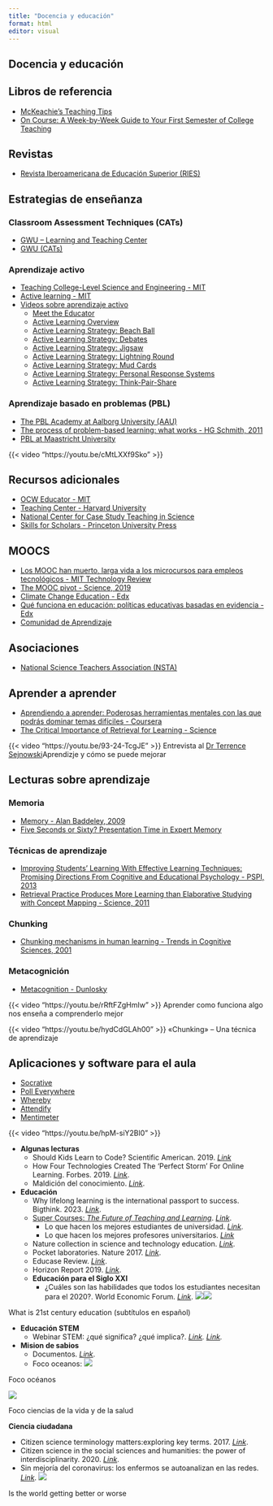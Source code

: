 ```yaml
---
title: "Docencia y educación"
format: html
editor: visual
---
```


## Docencia y educación

## Libros de referencia

-   [McKeachie’s Teaching Tips](https://books.google.com.co)
-   [On Course: A Week-by-Week Guide to Your First Semester of College Teaching](https://books.google.com.co)

## Revistas

-   [Revista Iberoamericana de Educación Superior (RIES)](https://www.ries.universia.unam.mx)

## Estrategias de enseñanza

### Classroom Assessment Techniques (CATs)

-   [GWU – Learning and Teaching Center](https://library.gwu.edu)
-   [GWU (CATs)](https://library.gwu.edu)

### Aprendizaje activo

-   [Teaching College-Level Science and Engineering - MIT](https://ocw.mit.edu)
-   [Active learning - MIT](https://tll.mit.edu)
-   [Videos sobre aprendizaje activo](https://www.youtube.com)
    -   [Meet the Educator](https://youtu.be)
    -   [Active Learning Overview](https://youtu.be)
    -   [Active Learning Strategy: Beach Ball](https://youtu.be)
    -   [Active Learning Strategy: Debates](https://youtu.be)
    -   [Active Learning Strategy: Jigsaw](https://youtu.be)
    -   [Active Learning Strategy: Lightning Round](https://youtu.be)
    -   [Active Learning Strategy: Mud Cards](https://youtu.be)
    -   [Active Learning Strategy: Personal Response Systems](https://youtu.be)
    -   [Active Learning Strategy: Think-Pair-Share](https://youtu.be)

### Aprendizaje basado en problemas (PBL)

-   [The PBL Academy at Aalborg University (AAU)](https://www.pbl.aau.dk)
-   [The process of problem-based learning: what works - HG Schmith, 2011](https://onlinelibrary.wiley.com)
-   [PBL at Maastricht University](https://www.maastrichtuniversity.nl)

{{< video "https://youtu.be/cMtLXXf9Sko" >}}

## Recursos adicionales

-   [OCW Educator - MIT](https://ocw.mit.edu)
-   [Teaching Center - Harvard University](https://hbsp.harvard.edu)
-   [National Center for Case Study Teaching in Science](https://sciencecases.lib.buffalo.edu)
-   [Skills for Scholars - Princeton University Press](https://press.princeton.edu)

## MOOCS

-   [Los MOOC han muerto, larga vida a los microcursos para empleos tecnológicos - MIT Technology Review](https://www.technologyreview.es)
-   [The MOOC pivot - Science, 2019](https://science.sciencemag.org)
-   [Climate Change Education - Edx](https://www.edx.org)
-   [Qué funciona en educación: políticas educativas basadas en evidencia - Edx](https://www.edx.org)
-   [Comunidad de Aprendizaje](https://www.comunidaddeaprendizaje.com.es)

## Asociaciones

-   [National Science Teachers Association (NSTA)](https://www.nsta.org)

## Aprender a aprender

-   [Aprendiendo a aprender: Poderosas herramientas mentales con las que podrás dominar temas difíciles - Coursera](https://www.coursera.org)
-   [The Critical Importance of Retrieval for Learning - Science](https://science.sciencemag.org)

{{< video "https://youtu.be/93-24-TcgJE" >}} Entrevista al [Dr Terrence Sejnowski](https://scholar.google.com/citations?user=m1qAiOUAAAAJ)Aprendizje y cómo se puede mejorar\

## Lecturas sobre aprendizaje

### Memoria

-   [Memory - Alan Baddeley, 2009](https://www.amazon.es)
-   [Five Seconds or Sixty? Presentation Time in Expert Memory](https://onlinelibrary.wiley.com)

### Técnicas de aprendizaje

-   [Improving Students’ Learning With Effective Learning Techniques: Promising Directions From Cognitive and Educational Psychology - PSPI, 2013](https://journals.sagepub.com)
-   [Retrieval Practice Produces More Learning than Elaborative Studying with Concept Mapping - Science, 2011](https://science.sciencemag.org)

### Chunking

-   [Chunking mechanisms in human learning - Trends in Cognitive Sciences, 2001](https://www.sciencedirect.com)

### Metacognición

-   [Metacognition - Dunlosky](https://books.google.com.co)

::: {layout-ncol="2"}
{{< video "https://youtu.be/rRftFZgHmIw" >}} Aprender como funciona algo nos enseña a comprenderlo mejor

{{< video "https://youtu.be/hydCdGLAh00" >}} «Chunking» – Una técnica de aprendizaje

## Aplicaciones y software para el aula

-   [Socrative](https://socrative.com)
-   [Poll Everywhere](https://www.polleverywhere.com)
-   [Whereby](https://whereby.com)
-   [Attendify](https://attendify.com)
-   [Mentimeter](https://www.mentimeter.com)

{{< video "https://youtu.be/hpM-siY2Bl0" >}}

-   **Algunas lecturas**
    -   Should Kids Learn to Code? Scientific American. 2019. [*Link*](https://www.scientificamerican.com/article/should-kids-learn-to-code/)
    -   How Four Technologies Created The ‘Perfect Storm’ For Online Learning. Forbes. 2019. [*Link*](https://www.forbes.com/sites/anantagarwal/2019/08/10/how-four-technologies-created-the-perfect-storm-for-online-learning/#6b309227e23e).
    -   Maldición del conocimiento. [*Link*](https://es.wikipedia.org/wiki/Maldici%C3%B3n_del_conocimiento).
-   **Educación**
    -   Why lifelong learning is the international passport to success. Bigthink. 2023. [*Link*](https://bigthink.com/smart-skills/lifelong-learning/#Echobox=1702361749).
    -   [Super Courses: *The Future of Teaching and Learning*](https://press.princeton.edu/books/paperback/9780691182568/super-courses). [*Link*](https://books.google.com.co/books?id=_CZnEAAAQBAJ&printsec=frontcover&dq=Super+Courses:+The+Future+of+Teaching+and+Learning&hl=es-419&sa=X&redir_esc=y#v=onepage&q=Super%20Courses%3A%20The%20Future%20of%20Teaching%20and%20Learning&f=false).
        -   Lo que hacen los mejores estudiantes de universidad. [*Link*](https://books.google.com.co/books?id=qkxpBAAAQBAJ&printsec=frontcover&dq=Super+Courses:+The+Future+of+Teaching+and+Learning&hl=es-419&sa=X&ved=2ahUKEwiU-Nq4sbn8AhUSSzABHR0UCukQ6AF6BAgHEAM#v=onepage&q&f=false).
        -   Lo que hacen los mejores profesores universitarios. [*Link*](https://books.google.com.co/books?id=YwPCxQpxKbIC&printsec=frontcover&source=gbs_ge_summary_r&cad=0#v=onepage&q&f=false)
    -   Nature collection in science and technology education. [*Link*](https://www.nature.com/collections/wrhbjpkrfl).
    -   Pocket laboratories. Nature 2017. [*Link*](http://www.nature.com/nature/journal/v545/n7652/full/545119a.html?WT.mc_id=TWT_NA_1705_FHTECHFSMARTPHONELAB_PORTFOLIO).
    -   Educase Review. [*Link*](https://er.educause.edu/).
    -   Horizon Report 2019. [*Link*](https://library.educause.edu/-/media/files/library/2019/4/2019horizonreport.pdf?la=en&hash=C8E8D444AF372E705FA1BF9D4FF0DD4CC6F0FDD1).
    -   **Educación para el Siglo XXI**
        -   ¿Cuáles son las habilidades que todos los estudiantes necesitan para el 2020?. World Economic Forum. [*Link*](https://www.weforum.org/es/agenda/2016/09/cuales-son-las-habilidades-del-siglo-21-que-todos-los-estudiantes-necesitan/?utm_content=buffera510e&utm_medium=social&utm_source=facebook.com&utm_campaign=buffer). ![](https://www.youtube.com/watch?v=pKd9Q2-yqKw)![](https://www.youtube.com/watch?v=MuIyOoIj1lE)

What is 21st century education (subtítulos en español)

-   **Educación STEM**
    -   Webinar STEM: ¿qué significa? ¿qué implica?. [*Link*](https://www.compartirpalabramaestra.org/actualidad/noticias/encuentre-el-material-del-primer-webinar-stem-que-significa-que-implica?utm_source=phplist364&utm_medium=email&utm_content=HTML&utm_campaign=Aqu%C3%AD+est%C3%A1+tu+acceso+al+Webinar+3+de+%27Educaci%C3%B3n+STEM%27)*. [Link](https://www.facebook.com/watch/?v=2657615131220128&extid=ZGORmHZEuNDetuvA).*
-   **Mision de sabios**
    -   Documentos. [*Link*](https://minciencias.gov.co/mision-sabios/documentos).
    -   Foco oceanos: ![](https://www.youtube.com/watch?v=IOmlU9U_62o)

Foco océanos

![](https://www.youtube.com/watch?v=7_jkXN8dsaE)

Foco ciencias de la vida y de la salud

**Ciencia ciudadana**

-   Citizen science terminology matters:exploring key terms. 2017. [*Link*](https://gfzpublic.gfz-potsdam.de/rest/items/item_2280888_3/component/file_2280893/content).
-   Citizen science in the social sciences and humanities: the power of interdisciplinarity. 2020. [*Link*](https://www.nature.com/articles/s41599-020-0471-y).
-   Sin mejoría del coronavirus: los enfermos se autoanalizan en las redes. [*Link*](https://www.technologyreview.es/s/12508/sin-mejoria-del-coronavirus-los-enfermos-se-autoanalizan-en-las-redes). ![](https://www.youtube.com/watch?v=yCm9Ng0bbEQ)

Is the world getting better or worse
:::